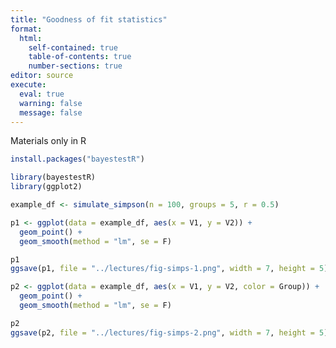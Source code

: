 ```yaml
---
title: "Goodness of fit statistics"
format: 
  html:
    self-contained: true
    table-of-contents: true
    number-sections: true
editor: source
execute: 
  eval: true
  warning: false
  message: false
---
```


Materials only in R

```r
install.packages("bayestestR")
```

```r
library(bayestestR)
library(ggplot2)
```

```r
example_df <- simulate_simpson(n = 100, groups = 5, r = 0.5)
```

```r
p1 <- ggplot(data = example_df, aes(x = V1, y = V2)) +
  geom_point() +
  geom_smooth(method = "lm", se = F) 

p1
ggsave(p1, file = "../lectures/fig-simps-1.png", width = 7, height = 5)
```

```r
p2 <- ggplot(data = example_df, aes(x = V1, y = V2, color = Group)) +
  geom_point() +
  geom_smooth(method = "lm", se = F) 

p2
ggsave(p2, file = "../lectures/fig-simps-2.png", width = 7, height = 5)
```
